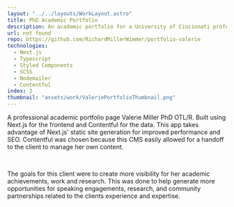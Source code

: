 ```yaml
---
layout: "../../layouts/WorkLayout.astro"
title: PhD Academic Portfolio
description: An academic portfolio for a University of Cincinnati professor and researcher. This app is built using Nextjs and Contentful along with other technologies.
url: not found
repo: https://github.com/RichardMillerWimmer/portfolio-valerie
technologies:
  - Next.js
  - Typescript
  - Styled Components
  - SCSS
  - Nodemailer
  - Contentful
index: 2
thumbnail: "assets/work/ValeriePortfolioThumbnail.png"
---
```


A professional academic portfolio page Valerie Miller PhD OTL/R. Built using Next.js for the frontend and Contentful for the data. This app takes advantage of Next.js' static site generation for improved performance and SEO. Contentful was chosen because this CMS easily allowed for a handoff to the client to manage her own content.

<br />

The goals for this client were to create more visibility for her academic achievements, work and research. This was done to help generate more opportunities for speaking engagements, research, and community partnerships related to the clients experience and expertise.
